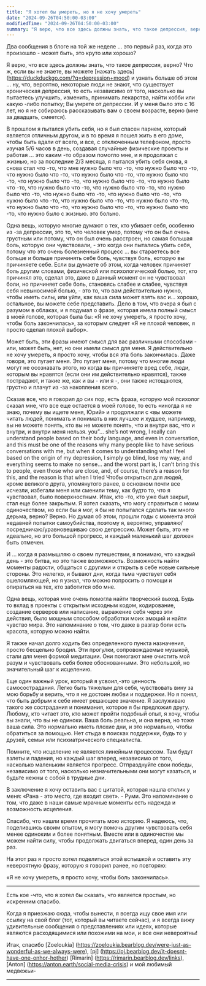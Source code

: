 ```yaml
---
title: "Я хотел бы умереть, но я не хочу умереть"
date: "2024-09-26T04:50:00-03:00"
modifiedTime: "2024-09-26T04:50:00-03:00"
summary: "Я верю, что все здесь должны знать, что такое депрессия, верно?"
---
```


Два сообщения в блоге на той же неделе ... это первый раз, когда это произошло - может быть, это круто или хорошо?

Я верю, что все здесь должны знать, что такое депрессия, верно? Что ж, если вы не знаете, вы можете [нажать здесь] (https://duckduckgo.com/?q=depression+mood) и узнать больше об этом ... ну, что, вероятно, некоторые люди не знают, что существует хроническая депрессия, то есть независимо от того, насколько вы пытаетесь улучшить, изменить, принимать лекарства, найти хобби или какую -либо попытку; Вы умрете от депрессии. И у меня было это с 16 лет, но я не собираюсь рассказывать вам о своем возрасте, верно (мне за двадцать, смеется).

В прошлом я пытался убить себя, но я был спасен парнем, который является отличным другом, и в то время я пошел жить в его доме, чтобы быть вдали от всего, и все, с отключенным телефоном, просто изучая 5/6 часов в день, создавая случайные физические проекты и работая ... это каким -то образом помогло мне, и я продолжал с жизнью, но за последние 2/3 месяца, я пытался убить себя снова, я снова стал что -то, что мне нужно было что -то, что нужно было что -то, что нужно было что -то, что нужно было что -то, что нужно было что -то, что нужно было что -то, что нужно было что -то, что нужно было что -то, что нужно было что -то, что нужно было что -то, что нужно было что -то, что нужно было что -то, что нужно было что -то, что нужно было что -то, что нужно было что -то, что нужно было что -то, что нужно было что -то, что нужно было что -то, что нужно было что -то, что нужно было с жизнью. это больно.

Одна вещь, которую многие думают о тех, кто убивает себя, особенно из -за депрессии, это то, что человек умер, потому что он был очень грустным или потому, что он был очень расстроен, но самая большая боль, которую они чувствовали, - это когда они пытались убить себя, потому что это очень болезненный процесс ... вы стараетесь все больше и больше причинять себе боль, чувствуя боль, которую вы причиняете себе. Если вы думаете об этом, когда человек причиняет боль другим словами, физической или психологической болью, тот, кто причинял это, сделал это, даже в данный момент он не чувствовал боли, но причиняет себе боль, становясь слабее и слабее, чувствуя себя невыносимой болью, - это то, что вам действительно нужно, чтобы иметь силы, или уйти, как ваша сила может взять вас и… хорошо, остальное, вы можете себе представить.
Дело в том, что вчера я был с разумом в облаках, и я подумал о фразе, которая имела полный смысл в моей голове, которая была бы: «Я не хочу умереть, я просто хочу, чтобы боль закончилась», за которым следует «Я не плохой человек, я просто сделал плохой выбор».

Может быть, эти фразы имеют смысл для вас различными способами - или, может быть, нет, но они имели смысл для меня. Я действительно не хочу умереть, я просто хочу, чтобы вся эта боль закончилась. Даже говоря, это пугает меня. Это пугает меня, потому что многие люди могут не осознавать этого, но когда вы причиняете вред себе, люди, которым вы нравятся (если они им действительно нравятся), также пострадают, и такие же, как и вы - или я -, они также истощаются, грустно и плачут из -за накопления всего.

Сказав все, что я говорил до сих пор, есть фраза, которую мой психолог сказал мне, что все еще остается в моей голове, то есть «иногда я не знаю, почему вы ищете меня, Юрий» и продолжали с «вы можете читать людей, понимать и понимать в них лучшее и худшее, например, вы не можете понять, кто вы не можете понять, что и внутри вас, что и внутри, и внутри меня нельзя. you”… she’s not wrong, I really can understand people based on their body language, and even in conversation, and this must be one of the reasons why many people like to have serious conversations with me, but when it comes to understanding what I feel based on the origin of my depression, I simply go blind, lose my way, and everything seems to make no sense… and the worst part is, I can’t bring this to people, even those who are close, and, of course, there’s a reason for this, and the reason is that when I tried Чтобы открыться для людей, кроме великого друга, упомянутого ранее, в основном почти все исчезли, избегали меня или сменили тему, как будто то, что я чувствовал, было поверхностным. Итак, кто -то, кто уже был закрыт, стал еще более закрытым.
Я хотел сказать, что могу справиться с моим одиночеством, но если бы я мог, я бы не попытался сделать так много дерьма, верно? Верно. Но думая об этом, прошли годы с момента этой недавней попытки самоубийства, поэтому я, вероятно, управляю/посредничаю/уравновешиваю свою депрессию. Может быть, это не идеально, но это большой прогресс, и каждый маленький шаг должен быть отмечен.

И ... когда я размышляю о своем путешествии, я понимаю, что каждый день - это битва, но это также возможность. Возможность найти моменты радости, общаться с другими и открыть в себе новые сильные стороны. Это нелегко, и бывают дни, когда тьма чувствует себя ошеломляющей, но я узнал, что можно попросить о помощи и опираться на тех, кто заботится обо мне.

Одна вещь, которая мне очень помогла найти творческий выход. Будь то вклад в проекты с открытым исходным кодом, кодирование, создание серверов или написание, выражение себя через эти действия, было мощным способом обработки моих эмоций и найти чувство мира. Это напоминание о том, что даже в разгар боли есть красота, которую можно найти.

Я также начал долго ходить без определенного пункта назначения, просто бесцельно бродил. Эти прогулки, сопровождаемые музыкой, стали для меня формой медитации. Они помогают мне очистить мой разум и чувствовать себя более обоснованными. Это небольшой, но значительный шаг к исцелению.

Еще один важный урок, который я усвоил,-это ценность самосострадания. Легко быть тяжелым для себя, чувствовать вину за мою борьбу и верить, что я не достоин любви и поддержки. Но я понял, что быть добрым к себе имеет решающее значение. Я заслуживаю такого же сострадания и понимания, которое я бы предложил другу.
Любому, кто читает это, кто может пройти подобный опыт, я хочу, чтобы вы знали, что вы не одиноки. Ваша боль реальна, и она верна, но тоже ваша сила. Это нормально иметь плохие дни, и это нормально, чтобы обратиться за помощью. Нет стыда в поисках поддержки, будь то у друзей, семьи или психиатрического специалиста.

Помните, что исцеление не является линейным процессом. Там будут взлеты и падения, но каждый шаг вперед, независимо от того, насколько маленьким является прогресс. Отпразднуйте свои победы, независимо от того, насколько незначительными они могут казаться, и будьте нежны с собой в трудные дни.

В заключение я хочу оставить вас с цитатой, которая нашла отклик у меня: «Рана - это место, где входит свет». - Руми. Это напоминание о том, что даже в наши самые мрачные моменты есть надежда и возможность исцеления.

Спасибо, что нашли время прочитать мою историю. Я надеюсь, что, поделившись своим опытом, я могу помочь другим чувствовать себя менее одиноким и более понятным. Вместе или в одиночестве мы можем найти силу, чтобы продолжать двигаться вперед, один день за раз.

На этот раз я просто хотел поделиться этой вспышкой и оставить эту невероятную фразу, которую я говорил ранее, но повторяю:

«Я не хочу умереть, я просто хочу, чтобы боль закончилась».


---


Есть кое -что, что я хотел бы сказать, что является простым, но искренним спасибо.

Когда я приезжаю сюда, чтобы вынести, я всегда ищу свое имя или ссылку на свой блог (тот, который вы читаете сейчас), и я всегда вижу удивительные сообщения о представлениях или идеях, которые являются расходящимися или похожими на мои, и все они невероятны!

Итак, спасибо [Zoeloukia] (https://zoeloukia.bearblog.dev/were-just-as-wonderful-as-we-always-were), [pj] (https://pj.bearblog.dev/it-doesnt-have-one-onhor-hother) [Rimarin] (https://rimarin.bearblog.dev/links), [Anton] (https://anton.earth/social-media-crisis) и мой любимый медвежьи-


---
